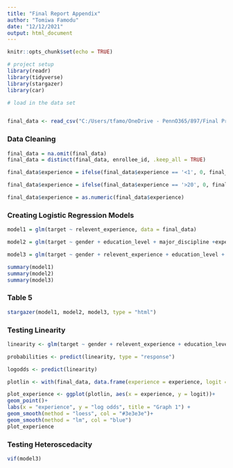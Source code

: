 ---
title: "Final Report Appendix"
author: "Tomiwa Famodu"
date: "12/12/2021"
output: html_document
---

```{r setup, include=FALSE}
knitr::opts_chunk$set(echo = TRUE)
```

```{r}
# project setup
library(readr)
library(tidyverse)
library(stargazer)
library(car)

```


```{r}
# load in the data set


final_data <- read_csv("C:/Users/tfamo/OneDrive - PennO365/897/Final Project Folder/Final Project Dataset.csv")


```
### Data Cleaning
```{r}

final_data = na.omit(final_data)
final_data = distinct(final_data, enrollee_id, .keep_all = TRUE)

final_data$experience = ifelse(final_data$experience == '<1', 0, final_data$experience)

final_data$experience = ifelse(final_data$experience == '>20', 0, final_data$experience)

final_data$experience = as.numeric(final_data$experience)

```


### Creating Logistic Regression Models

```{r}

model1 = glm(target ~ relevent_experience, data = final_data)

model2 = glm(target ~ gender + education_level + major_discipline +experience, data = final_data)

model3 = glm(target ~ gender + relevent_experience + education_level + major_discipline + experience, data = final_data)

summary(model1)
summary(model2)
summary(model3)
```

### Table 5
```{r, results = 'asis'}

stargazer(model1, model2, model3, type = "html")

```
### Testing Linearity
```{r}
linearity <- glm(target ~ gender + relevent_experience + education_level + major_discipline + experience,  family=binomial(link='logit'), data = final_data)

probabilities <- predict(linearity, type = "response")

logodds <- predict(linearity)

plotlin <- with(final_data, data.frame(experience = experience, logit = logodds))

plot_experience <- ggplot(plotlin, aes(x = experience, y = logit))+
geom_point()+
labs(x = "experience", y = "log odds", title = "Graph 1") +
geom_smooth(method = "loess", col = "#3e3e3e")+
geom_smooth(method = "lm", col = "blue")
plot_experience
```

### Testing Heteroscedacity
```{r}

vif(model3)

```
